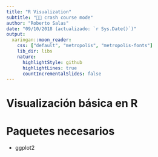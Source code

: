 ```yaml
---
title: "R Visualization"
subtitle: "🚙💨 crash course mode"
author: "Roberto Salas"
date: "09/10/2018 (actualizado: `r Sys.Date()`)"
output:
  xaringan::moon_reader:
    css: ["default", "metropolis", "metropolis-fonts"]
    lib_dir: libs
    nature:
      highlightStyle: github
      highlightLines: true
      countIncrementalSlides: false
---
```


# Visualización básica en R


# Paquetes necesarios
- ggplot2
